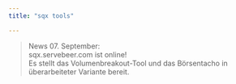 ```yaml
---
title: "sqx tools"

---
```



    
> News 07. September:  
> sqx.servebeer.com ist online!  
> Es stellt das Volumenbreakout-Tool und das Börsentacho in überarbeiteter Variante bereit.  
